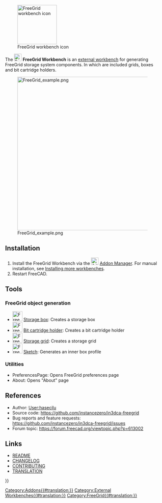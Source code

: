 <languages/>

[[Image:FreeGridWorkbench.svg|thumb|128px|FreeGrid workbench icon]]

{{TOCright}}

The [[Image:FreeGridWorkbench.svg|24px]] '''FreeGrid Workbench''' is an [[External_workbenches|external workbench]] for generating FreeGrid storage system components. In which are included grids, boxes and bit cartridge holders.

[[Image:FreeGrid_example.png|500px]]

{{Caption|Example of a FreeGrid 6x4 grid containing 3 boxes and one bit cartridge holder.}}

== Installation ==

# Install the FreeGrid Workbench via the [[Image:AddonManager.svg|24px]] [[Std_AddonMgr|Addon Manager]]. For manual installation, see [[Installing_more_workbenches|Installing more workbenches]].
# Restart FreeCAD.

== Tools ==

=== FreeGrid object generation ===

* [[Image:FreeGrid_StorageBox.svg|32px]] [[FreeGrid_StorageBox|Storage box]]: Creates a storage box
* [[Image:FreeGrid_BitCatridgeHolder.svg|32px]] [[FreeGrid_BitCartridgeHolder|Bit cartridge holder]]: Creates a bit cartridge holder
* [[Image:FreeGrid_StorageGrid.svg|32px]] [[FreeGrid_StorageGrid|Storage grid]]: Creates a storage grid
* [[Image:FreeGrid_Sketch.svg|32px]] [[FreeGrid_Sketch|Sketch]]: Generates an inner box profile

=== Utilities ===

* PreferencesPage: Opens FreeGrid preferences page
* About: Opens "About" page

== References ==

* Author: [[User:hasecilu]]
* Source code: https://github.com/instancezero/in3dca-freegrid
* Bug reports and feature requests: https://github.com/instancezero/in3dca-freegrid/issues
* Forum topic: https://forum.freecad.org/viewtopic.php?p=613002

== Links ==

* [https://github.com/instancezero/in3dca-freegrid/blob/main/README.md README]
* [https://github.com/instancezero/in3dca-freegrid/blob/main/CHANGELOG.md CHANGELOG]
* [https://github.com/instancezero/in3dca-freegrid/blob/main/CONTRIBUTING.md CONTRIBUTING]
* [https://github.com/instancezero/in3dca-freegrid/blob/main/freecad/freegrid/resources/translations/README.md TRANSLATION]


{{Userdocnavi{{#translation:}}}}
[[Category:Addons{{#translation:}}]]
[[Category:External Workbenches{{#translation:}}]]
[[Category:FreeGrid{{#translation:}}]]